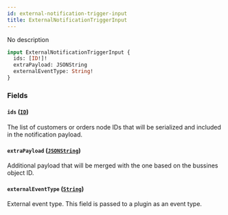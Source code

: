 ```yaml
---
id: external-notification-trigger-input
title: ExternalNotificationTriggerInput
---
```


No description

```graphql
input ExternalNotificationTriggerInput {
  ids: [ID!]!
  extraPayload: JSONString
  externalEventType: String!
}
```

### Fields

#### `ids` ([`ID`](../../../developer/api-reference/scalars/id))

The list of customers or orders node IDs that will be serialized and included in the notification payload.

#### `extraPayload` ([`JSONString`](../../../developer/api-reference/scalars/jsonstring))

Additional payload that will be merged with the one based on the bussines object ID.

#### `externalEventType` ([`String`](../../../developer/api-reference/scalars/string))

External event type. This field is passed to a plugin as an event type.
